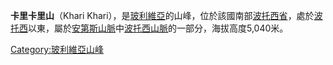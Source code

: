 {{Coord|19|35|S|65|40|W|display=title}}

'''卡里卡里山'''（Khari Khari），是[[玻利維亞|玻利維亞]]的山峰，位於該國南部[[波托西省|波托西省]]，處於[[波托西|波托西]]以東，屬於[[安第斯山脈|安第斯山脈]]中[[波托西山脈|波托西山脈]]的一部分，海拔高度5,040米。

{{Bolivia-geo-stub}}
[[Category:玻利維亞山峰|Category:玻利維亞山峰]]